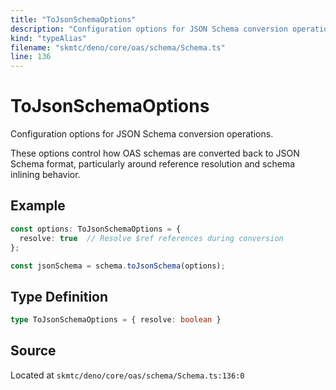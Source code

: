 ```yaml
---
title: "ToJsonSchemaOptions"
description: "Configuration options for JSON Schema conversion operations."
kind: "typeAlias"
filename: "skmtc/deno/core/oas/schema/Schema.ts"
line: 136
---
```


# ToJsonSchemaOptions

Configuration options for JSON Schema conversion operations.

These options control how OAS schemas are converted back to JSON Schema format,
particularly around reference resolution and schema inlining behavior.


## Example

```typescript
const options: ToJsonSchemaOptions = {
  resolve: true  // Resolve $ref references during conversion
};

const jsonSchema = schema.toJsonSchema(options);
```

## Type Definition

```typescript
type ToJsonSchemaOptions = { resolve: boolean }
```

## Source

Located at `skmtc/deno/core/oas/schema/Schema.ts:136:0`
